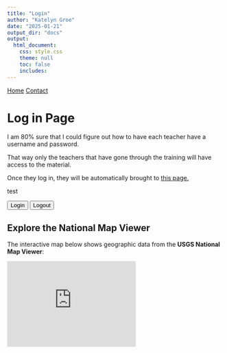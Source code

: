 ```yaml
---
title: "Login"
author: "Katelyn Groe"
date: "2025-01-21"
output_dir: "docs"
output:
  html_document:
    css: style.css
    theme: null
    toc: false
    includes:
---
```


<nav>
  <a href="index.html">Home</a>
  <a href="contact.html">Contact</a>
</nav>

# Log in Page

I am 80% sure that I could figure out how to have each teacher have a username and password.  

That way only the teachers that have gone through the training will have access to the material.

Once they log in, they will be automatically brought to [this page.](Modules.html)

test

<!-- Load Auth0 and authentication script -->
<script src="https://cdn.auth0.com/js/auth0-spa-js/1.22/auth0-spa-js.production.js"></script>
<script src="auth.js"></script>

<button onclick="login()">Login</button>
<button onclick="logout()">Logout</button>

## Explore the National Map Viewer

The interactive map below shows geographic data from the **USGS National Map Viewer**:


<iframe width="300" height="200" frameborder="0" scrolling="no" allowfullscreen src="https://apps.nationalmap.gov/viewer/viewer/index.html?extent=-11289361.8837%2C4744408.5349%2C-9438974.303%2C5517339.7649%2C102100"></iframe>

